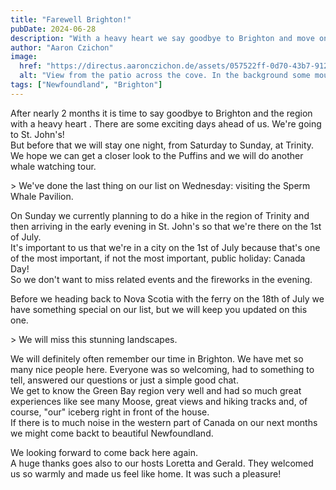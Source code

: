 ```yaml
---
title: "Farewell Brighton!"
pubDate: 2024-06-28
description: "With a heavy heart we say goodbye to Brighton and move on."
author: "Aaron Czichon"
image:
  href: "https://directus.aaronczichon.de/assets/057522ff-0d70-43b7-9125-0ab3772adc6e.jpeg?quality=70&width=1600"
  alt: "View from the patio across the cove. In the background some mountains where the fog is in between."
tags: ["Newfoundland", "Brighton"]
---
```



After nearly 2 months it is time to say goodbye to Brighton and the region with a heavy heart . There are some exciting days ahead of us. We're going to St. John's!  
But before that we will stay one night, from Saturday to Sunday, at Trinity. We hope we can get a closer look to the Puffins and we will do another whale watching tour.

<DirectusImage assetId="b4ae8f02-e98e-4e23-bd63-8955be9e5baf.jpeg" />> We've
done the last thing on our list on Wednesday: visiting the Sperm Whale Pavilion.

On Sunday we currently planning to do a hike in the region of Trinity and then arriving in the early evening in St. John's so that we're there on the 1st of July.  
It's important to us that we're in a city on the 1st of July because that's one of the most important, if not the most important, public holiday: Canada Day!  
So we don't want to miss related events and the fireworks in the evening.

Before we heading back to Nova Scotia with the ferry on the 18th of July we have something special on our list, but we will keep you updated on this one.

<DirectusImage assetId="378dfade-adfe-4ce5-9446-a2b527fa5e48.jpeg" />> We will
miss this stunning landscapes.

We will definitely often remember our time in Brighton. We have met so many nice people here. Everyone was so welcoming, had to something to tell, answered our questions or just a simple good chat.  
We get to know the Green Bay region very well and had so much great experiences like see many Moose, great views and hiking tracks and, of course, "our" iceberg right in front of the house.  
If there is to much noise in the western part of Canada on our next months we might come backt to beautiful Newfoundland.

We looking forward to come back here again.  
A huge thanks goes also to our hosts Loretta and Gerald. They welcomed us so warmly and made us feel like home. It was such a pleasure!
